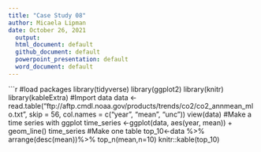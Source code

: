 ```yaml
---
title: "Case Study 08"
author: Micaela Lipman
date: October 26, 2021
  output:
  html_document: default
  github_document: default
  powerpoint_presentation: default
  word_document: default
---
```

```r
#load packages
library(tidyverse)
library(ggplot2)
library(knitr)
library(kableExtra)
#Import data
data <- read.table("ftp://aftp.cmdl.noaa.gov/products/trends/co2/co2_annmean_mlo.txt", skip = 56, col.names = c("year", "mean", "unc"))
view(data)
#Make a time series with ggplot
time_series <-ggplot(data, aes(year, mean)) +
  geom_line()
time_series
#Make one table
top_10<-data %>%
  arrange(desc(mean))%>%
  top_n(mean,n=10)
knitr::kable(top_10)

 